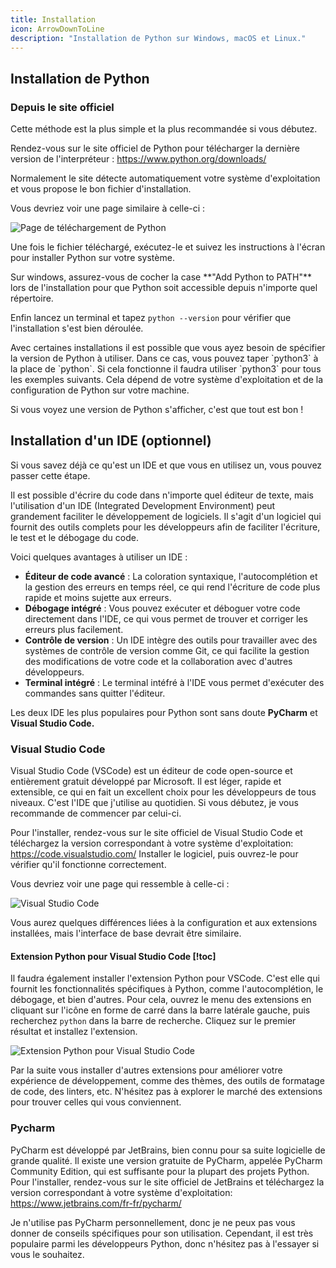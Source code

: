 ```yaml
---
title: Installation
icon: ArrowDownToLine
description: "Installation de Python sur Windows, macOS et Linux."
---
```



## Installation de Python

### Depuis le site officiel

Cette méthode est la plus simple et la plus recommandée si vous débutez.

Rendez-vous sur le site officiel de Python pour télécharger la dernière version de l'interpréteur : https://www.python.org/downloads/

Normalement le site détecte automatiquement votre système d'exploitation et vous propose le bon fichier d'installation.

Vous devriez voir une page similaire à celle-ci :

![Page de téléchargement de Python](/python-download.png)

Une fois le fichier téléchargé, exécutez-le et suivez les instructions à l'écran pour installer Python sur votre système.

<Callout type="warn" title="PATH">
  Sur windows, assurez-vous de cocher la case **"Add Python to PATH"** lors de
  l'installation pour que Python soit accessible depuis n'importe quel
  répertoire.
</Callout>

Enfin lancez un terminal et tapez `python --version` pour vérifier que l'installation s'est bien déroulée.

<Callout type="info" title="Version de Python">
  Avec certaines installations il est possible que vous ayez besoin de spécifier
  la version de Python à utiliser. Dans ce cas, vous pouvez taper `python3` à la
  place de `python`. Si cela fonctionne il faudra utiliser `python3` pour tous
  les exemples suivants. Cela dépend de votre système d'exploitation et de la
  configuration de Python sur votre machine.
</Callout>

Si vous voyez une version de Python s'afficher, c'est que tout est bon !

## Installation d'un IDE (optionnel)

<Callout type="info">
  Si vous savez déjà ce qu'est un IDE et que vous en utilisez un, vous pouvez
  passer cette étape.
</Callout>

Il est possible d'écrire du code dans n'importe quel éditeur de texte, mais l'utilisation d'un IDE (Integrated Development Environment) peut grandement faciliter le développement de logiciels.
Il s'agit d'un logiciel qui fournit des outils complets pour les développeurs afin de faciliter l'écriture, le test et le débogage du code.

Voici quelques avantages à utiliser un IDE :

- **Éditeur de code avancé** : La coloration syntaxique, l'autocomplétion et la gestion des erreurs en temps réel, ce qui rend l'écriture de code plus rapide et moins sujette aux erreurs.
- **Débogage intégré** : Vous pouvez exécuter et déboguer votre code directement dans l'IDE, ce qui vous permet de trouver et corriger les erreurs plus facilement.
- **Contrôle de version** : Un IDE intègre des outils pour travailler avec des systèmes de contrôle de version comme Git, ce qui facilite la gestion des modifications de votre code et la collaboration avec d'autres développeurs.
- **Terminal intégré** : Le terminal intéfré à l'IDE vous permet d'exécuter des commandes sans quitter l'éditeur.

Les deux IDE les plus populaires pour Python sont sans doute **PyCharm** et **Visual Studio Code.**

### Visual Studio Code

Visual Studio Code (VSCode) est un éditeur de code open-source et entièrement gratuit développé par Microsoft. Il est léger, rapide et extensible, ce qui en fait un excellent choix pour les développeurs de tous niveaux.
C'est l'IDE que j'utilise au quotidien. Si vous débutez, je vous recommande de commencer par celui-ci.

Pour l'installer, rendez-vous sur le site officiel de Visual Studio Code et téléchargez la version correspondant à votre système d'exploitation: https://code.visualstudio.com/
Installer le logiciel, puis ouvrez-le pour vérifier qu'il fonctionne correctement.

Vous devriez voir une page qui ressemble à celle-ci :

![Visual Studio Code](/vscode.png)

Vous aurez quelques différences liées à la configuration et aux extensions installées, mais l'interface de base devrait être similaire.

#### Extension Python pour Visual Studio Code [!toc]

Il faudra également installer l'extension Python pour VSCode. C'est elle qui fournit les fonctionnalités spécifiques à Python, comme l'autocomplétion, le débogage, et bien d'autres.
Pour cela, ouvrez le menu des extensions en cliquant sur l'icône en forme de carré dans la barre latérale gauche, puis recherchez `python` dans la barre de recherche. Cliquez sur le premier résultat et installez l'extension.

![Extension Python pour Visual Studio Code](/vscode-extension-python.png)

Par la suite vous installer d'autres extensions pour améliorer votre expérience de développement, comme des thèmes, des outils de formatage de code, des linters, etc. N'hésitez pas à explorer le marché des extensions pour trouver celles qui vous conviennent.

### Pycharm

PyCharm est développé par JetBrains, bien connu pour sa suite logicielle de grande qualité.
Il existe une version gratuite de PyCharm, appelée PyCharm Community Edition, qui est suffisante pour la plupart des projets Python.
Pour l'installer, rendez-vous sur le site officiel de JetBrains et téléchargez la version correspondant à votre système d'exploitation: https://www.jetbrains.com/fr-fr/pycharm/

Je n'utilise pas PyCharm personnellement, donc je ne peux pas vous donner de conseils spécifiques pour son utilisation. Cependant, il est très populaire parmi les développeurs Python, donc n'hésitez pas à l'essayer si vous le souhaitez.
